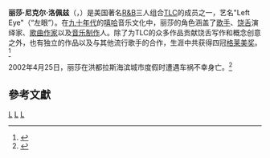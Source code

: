 {{expand|time=2017-03-29T04:05:48+00:00}}
{{expert|time=2017-03-29T04:05:48+00:00}}
{{Infobox musical artist
| Name = 左眼<br/>Left Eye
| Img = 
| Img_capt = 
| Background = 歌手
| Birth_name = Lisa Lopes
| birth_date = {{birth date|mf=yes|1971|5|27}}
| birth_place = {{USA}}[[賓夕凡尼亞州|賓夕凡尼亞州]][[費城|費城]]
| death_date = {{death date and age|mf=yes|2002|4|25|1971|5|27}}
| death_place = {{Honduras}}[[拉塞瓦|拉塞瓦]]
| Origin = {{USA}}[[賓夕凡尼亞州|賓夕凡尼亞州]][[費城|費城]]
| Genre = {{flatlist|
* [[R&B|R&B]]
* [[流行音樂|流行音樂]]
* [[嘻哈|嘻哈]]
}}
| Occupation = {{flatlist|
* [[饒舌歌手|饒舌歌手]]
* [[歌手|歌手]]
* [[词曲作者|词曲作者]]
* [[唱片制作人|唱片制作人]]
}}
| Instrument = {{flatlist|
* 声音
* 键盘乐器
}}
| Years_active = 1991年至2002年
| Label = {{hlist|[[LaFace_Records|LaFace]]|[[Arista_Records|Arista]]|[[Death_Row_Records|Death Row]]}}
| Associated_acts = [[TLC_(樂團)|TLC]]
| URL = {{URL|lisalopesfoundation.org}}
}}

'''丽莎·尼克尔·洛佩兹'''（{{lang-en|Lisa Nicole Lopes}}，{{bd|1971年|5月27日|2002年|4月25日|Lopes, Lisa}}）是美国著名[[R&B|R&B]]三人组合[[TLC_(樂團)|TLC]]的成员之一，艺名"Left Eye"（“左眼”）。在[[九十年代|九十年代]]的[[嘻哈|嘻哈]]音乐文化中，丽莎的角色涵盖了[[歌手|歌手]]、[[饶舌|饶舌]]演绎家、[[歌曲作家|歌曲作家]]以及[[音乐制作|音乐制作]]人。除了为TLC的众多作品贡献饶舌写作和概念创意之外，也有独立的作品以及与其他流行歌手的合作，生涯中共获得四冠[[格莱美奖|格莱美奖]]。<ref>{{cite web|title=Grammy.com|url=http://www.grammy.com/nominees/search?artist=tlc&title=&year=All&genre=All|accessdate=May 16, 2012|archive-date=2016-03-04|archive-url=https://web.archive.org/web/20160304215117/http://www.grammy.com/nominees/search?artist=TLC&title=&year=All&genre=All|dead-url=no}}</ref>

2002年4月25日，丽莎在洪都拉斯海滨城市度假时遭遇车祸不幸身亡。<ref name=AtlantaDec2002>{{cite journal|last1=Dittrich|first1=Luke|title=After Lisa|url=https://archive.org/details/sim_atlanta_2002-12_42_8/page/108|journal=[[Atlanta_(magazine)|Atlanta]]|date=December 2002|volume=42|issue=8|page=108|publisher=[[Emmis_Publishing|Emmis Publishing]]|issn=0004-6701}}</ref>

==參考文獻==
{{reflist}}

{{DEFAULTSORT:Lopes, Lisa}}
[[Category:美國嘻哈歌手|L]]
[[Category:美國車禍身亡者|L]]
[[Category:拍摄期间身亡的艺人|L]]